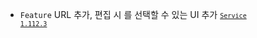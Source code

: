 
- <code class="Feature">Feature</code> URL 추가, 편집 시 <Cmdname sid="collection_cycle" className="uitext" />를 선택할 수 있는 UI 추가 <code class='changelog-service'><a href="../release-notes/service/service-1_112_x"><code class='changelog-service'>Service 1.112.3​</code></a></code>

